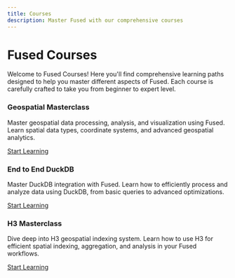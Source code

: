 ```yaml
---
title: Courses
description: Master Fused with our comprehensive courses
---
```


# Fused Courses

Welcome to Fused Courses! Here you'll find comprehensive learning paths designed to help you master different aspects of Fused. Each course is carefully crafted to take you from beginner to expert level.

<div className="row">
  <div className="col col--4">
    <div className="card">
      <div className="card__header">
        <h3>Geospatial Masterclass</h3>
      </div>
      <div className="card__body">
        <p>Master geospatial data processing, analysis, and visualization using Fused. Learn spatial data types, coordinate systems, and advanced geospatial analytics.</p>
      </div>
      <div className="card__footer">
        <a href="/courses/geospatial-masterclass" className="button button--primary button--block">Start Learning</a>
      </div>
    </div>
  </div>
  <div className="col col--4">
    <div className="card">
      <div className="card__header">
        <h3>End to End DuckDB</h3>
      </div>
      <div className="card__body">
        <p>Master DuckDB integration with Fused. Learn how to efficiently process and analyze data using DuckDB, from basic queries to advanced optimizations.</p>
      </div>
      <div className="card__footer">
        <a href="/courses/end-to-end-duckdb" className="button button--primary button--block">Start Learning</a>
      </div>
    </div>
  </div>
  <div className="col col--4">
    <div className="card">
      <div className="card__header">
        <h3>H3 Masterclass</h3>
      </div>
      <div className="card__body">
        <p>Dive deep into H3 geospatial indexing system. Learn how to use H3 for efficient spatial indexing, aggregation, and analysis in your Fused workflows.</p>
      </div>
      <div className="card__footer">
        <a href="/courses/h3-masterclass" className="button button--primary button--block">Start Learning</a>
      </div>
    </div>
  </div>
</div>

